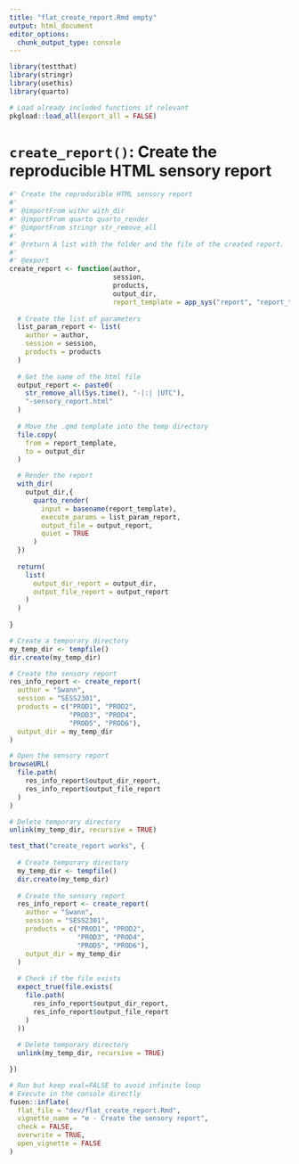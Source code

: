 ```yaml
---
title: "flat_create_report.Rmd empty"
output: html_document
editor_options: 
  chunk_output_type: console
---
```


```r
library(testthat)
library(stringr)
library(usethis)
library(quarto)
```

```r
# Load already included functions if relevant
pkgload::load_all(export_all = FALSE)
```

# `create_report()`: Create the reproducible HTML sensory report

```r
#' Create the reproducible HTML sensory report
#'
#' @importFrom withr with_dir
#' @importFrom quarto quarto_render
#' @importFrom stringr str_remove_all
#' 
#' @return A list with the folder and the file of the created report.
#' 
#' @export
create_report <- function(author,
                          session,
                          products,
                          output_dir,
                          report_template = app_sys("report", "report_template.qmd")) {
  
  # Create the list of parameters
  list_param_report <- list(
    author = author,
    session = session,
    products = products
  )
  
  # Get the name of the html file
  output_report <- paste0(
    str_remove_all(Sys.time(), "-|:| |UTC"), 
    "-sensory_report.html"
  )
  
  # Move the .qmd template into the temp directory
  file.copy(
    from = report_template,
    to = output_dir
  )

  # Render the report
  with_dir(
    output_dir,{
      quarto_render(
        input = basename(report_template),
        execute_params = list_param_report,
        output_file = output_report,
        quiet = TRUE
      )
  })
  
  return(
    list(
      output_dir_report = output_dir,
      output_file_report = output_report
    )
  )
  
}
```

```r
# Create a temporary directory
my_temp_dir <- tempfile()
dir.create(my_temp_dir)

# Create the sensory report
res_info_report <- create_report(
  author = "Swann",
  session = "SESS2301",
  products = c("PROD1", "PROD2", 
               "PROD3", "PROD4", 
               "PROD5", "PROD6"),
  output_dir = my_temp_dir
)

# Open the sensory report
browseURL(
  file.path(
    res_info_report$output_dir_report, 
    res_info_report$output_file_report
  )
)

# Delete temporary directory
unlink(my_temp_dir, recursive = TRUE)
```

```r
test_that("create_report works", {
  
  # Create temporary directory
  my_temp_dir <- tempfile()
  dir.create(my_temp_dir)
  
  # Create the sensory report
  res_info_report <- create_report(
    author = "Swann",
    session = "SESS2301",
    products = c("PROD1", "PROD2",
                 "PROD3", "PROD4",
                 "PROD5", "PROD6"),
    output_dir = my_temp_dir
  )
  
  # Check if the file exists
  expect_true(file.exists(
    file.path(
      res_info_report$output_dir_report,
      res_info_report$output_file_report
    )
  ))
  
  # Delete temporary directory
  unlink(my_temp_dir, recursive = TRUE)

})
```


```r
# Run but keep eval=FALSE to avoid infinite loop
# Execute in the console directly
fusen::inflate(
  flat_file = "dev/flat_create_report.Rmd", 
  vignette_name = "e - Create the sensory report",
  check = FALSE,
  overwrite = TRUE,
  open_vignette = FALSE
)
```

